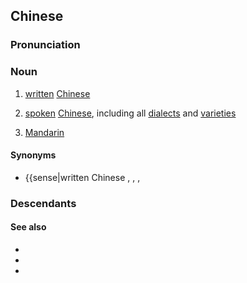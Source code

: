 ==Chinese==
{{zh-forms}}
{{zh-wp}}

===Pronunciation===
{{zh-pron
|m=zhōngwén
|ma=zh-zhōngwén.ogg
|c=zung1 man4-2,zung1 man4
|h=pfs=Chûng-vùn
|md=Dṳ̆ng-ùng
|mn=Tiong-bûn
|mn-t=dong1 bhung5
|w=1tson ven
|cat=n
}}

===Noun===
{{zh-noun}}

# [[written]] [[Chinese]]
#: {{zh-x|以 中文 書寫 的 文章|an article written in '''Chinese'''}}
# [[spoken]] [[Chinese]], including all [[dialect]]s and [[variety|varietie]]s
#: {{zh-x|中文 授課|to teach in '''Chinese'''}}
#: {{zh-x|你 說 中文 嗎？|Do you speak '''Chinese'''?}}
# {{lb|zh|proscribed}} [[Mandarin]]

====Synonyms====
* {{sense|written Chinese {{zh-l|漢語}}, {{zh-l|漢文}}, {{zh-l|華文}}, {{zh-l|中國話}}

===Descendants===
{{CJKV|中文|ちゅうぶん|중문|Trung văn}}

====See also====
* {{zh-l|國語}}
* {{zh-l|普通話}}
* {{zh-l|廣東話}}

{{zh-cat|Beginning|Languages}}